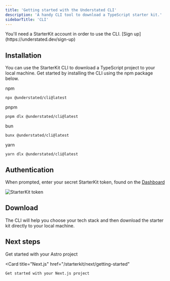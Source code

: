```yaml
---
title: 'Getting started with the Understated CLI'
description: 'A handy CLI tool to download a TypeScript starter kit.'
sidebarTitle: 'CLI'
---
```


<Note>
  You'll need a StarterKit account in order to use the CLI. [Sign up](https://understated.dev/sign-up)
</Note>

## Installation

You can use the StarterKit CLI to download a TypeScript project to your local machine. Get started by installing the CLI using the npm package below.

npm
```
npx @understated/cli@latest
```

pnpm
```
pnpm dlx @understated/cli@latest
```

bun
```
bunx @understated/cli@latest
```

yarn
```
yarn dlx @understated/cli@latest
```

## Authentication

When prompted, enter your secret StarterKit token, found on the [Dashboard](https://understated.dev/dashboard/cli#authentication)

<img src="/images/token.png" alt="StarterKit token" />

## Download

The CLI will help you choose your tech stack and then download the starter kit directly to your local machine.

## Next steps

<CardGroup cols={2}>
  <Card
    title="Astro"
    href="/starterkit/astro/getting-started"
  >
    Get started with your Astro project
  </Card>

  <Card
    title="Next.js"
    href="/starterkit/next/getting-started"
  >
    Get started with your Next.js project
  </Card>
</CardGroup>
